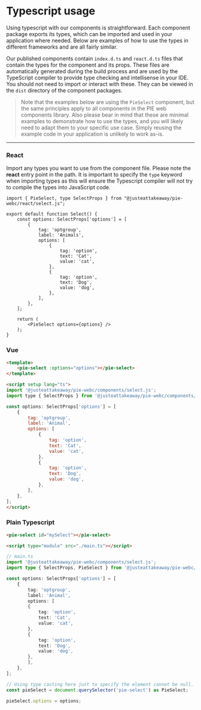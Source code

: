 
<Meta title="Introduction/Typescript usage" />

# Typescript usage
Using typescript with our components is straightforward. Each component package exports its types, which can be imported and used in your application where needed.
Below are examples of how to use the types in different frameworks and are all fairly similar.

Our published components contain `index.d.ts` and `react.d.ts` files that contain the types for the component and its props. These files are automatically generated during the build process and are used by the TypeScript compiler to provide type checking and intellisense in your IDE. You should not need to import or interact with these. They can be viewed in the `dist` directory of the component packages.

> Note that the examples below are using the `PieSelect` component, but the same principles apply to all components in the PIE web components library.
> Also please bear in mind that these are minimal examples to demonstrate how to use the types, and you will likely need to adapt them to your specific use case. Simply reusing the example code in your application is unlikely to work as-is.

---

### React
Import any types you want to use from the component file. Please note the **react** entry point in the path.
It is important to specify the `type` keyword when importing types as this will ensure the Typescript compiler will not try to compile the types into JavaScript code.

```tsx
import { PieSelect, type SelectProps } from "@justeattakeaway/pie-webc/react/select.js";

export default function Select() {
    const options: SelectProps['options'] = [
        {
            tag: 'optgroup',
            label: 'Animals',
            options: [
                {
                    tag: 'option',
                    text: 'Cat',
                    value: 'cat',
                },
                {
                    tag: 'option',
                    text: 'Dog',
                    value: 'dog',
                },
            ],
        },
    ];

    return (
        <PieSelect options={options} />
    );
}
```

### Vue

```html
<template>
    <pie-select :options="options"></pie-select>
</template>

<script setup lang="ts">
import '@justeattakeaway/pie-webc/components/select.js';
import type { SelectProps } from '@justeattakeaway/pie-webc/components/select.js';

const options: SelectProps['options'] = [
    {
        tag: 'optgroup',
        label: 'Animal',
        options: [
            {
                tag: 'option',
                text: 'Cat',
                value: 'cat',
            },
            {
                tag: 'option',
                text: 'Dog',
                value: 'dog',
            },
        ],
    },
];
</script>
```

### Plain Typescript

```html
<pie-select id="mySelect"></pie-select>

<script type="module" src="./main.ts"></script>
```

```ts
// main.ts
import '@justeattakeaway/pie-webc/components/select.js';
import type { SelectProps, PieSelect } from '@justeattakeaway/pie-webc/components/select.js';

const options: SelectProps['options'] = [
    {
        tag: 'optgroup',
        label: 'Animal',
        options: [
        {
            tag: 'option',
            text: 'Cat',
            value: 'cat',
        },
        {
            tag: 'option',
            text: 'Dog',
            value: 'dog',
        },
        ],
    },
];

// Using type casting here just to specify the element cannot be null. This is not always a good practice.
const pieSelect = document.querySelector('pie-select') as PieSelect;

pieSelect.options = options;
```

